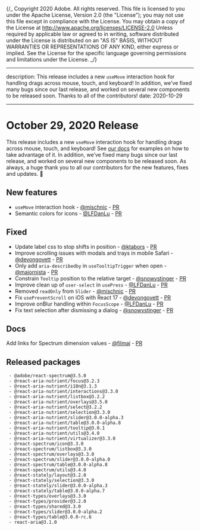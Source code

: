 {/_ Copyright 2020 Adobe. All rights reserved.
This file is licensed to you under the Apache License, Version 2.0 (the "License");
you may not use this file except in compliance with the License. You may obtain a copy
of the License at http://www.apache.org/licenses/LICENSE-2.0
Unless required by applicable law or agreed to in writing, software distributed under
the License is distributed on an "AS IS" BASIS, WITHOUT WARRANTIES OR REPRESENTATIONS
OF ANY KIND, either express or implied. See the License for the specific language
governing permissions and limitations under the License. _/}


---

description: This release includes a new `useMove` interaction hook for handling drags across mouse, touch, and keyboard! In addition, we’ve fixed many bugs since our last release, and worked on several new components to be released soon. Thanks to all of the contributors!
date: 2020-10-29

---

# October 29, 2020 Release

This release includes a new `useMove` interaction hook for handling drags across mouse, touch, and keyboard! See [our docs](https://react-spectrum.adobe.com/react-aria/useMove.html) for examples on how to take advantage of it. In addition, we’ve fixed many bugs since our last release, and worked on several new components to be released soon. As always, a huge thank you to all our contributors for the new features, fixes and updates. 🤩

## New features

- `useMove` interaction hook - [@mischnic](https://github.com/mischnic) - [PR](https://github.com/adobe/react-spectrum/pull/1106)
- Semantic colors for icons - [@LFDanLu](https://github.com/LFDanLu) - [PR](https://github.com/adobe/react-spectrum/pull/1182)

## Fixed

- Update label css to stop shifts in position - [@ktabors](https://github.com/ktabors) - [PR](https://github.com/adobe/react-spectrum/pull/984)
- Improve scrolling issues with modals and trays in mobile Safari - [@devongovett](https://github.com/devongovett) - [PR](https://github.com/adobe/react-spectrum/pull/1105)
- Only add `aria-describedby` in `useTooltipTrigger` when open - [@majornista](https://github.com/majornista) - [PR](https://github.com/adobe/react-spectrum/pull/1150)
- Constrain `Tooltip` position to the relative target - [@snowystinger](https://github.com/snowystinger) - [PR](https://github.com/adobe/react-spectrum/pull/1127)
- Improve clean up of `user-select` in `usePress` - [@LFDanLu](https://github.com/LFDanLu) - [PR](https://github.com/adobe/react-spectrum/pull/1185)
- Removed `readOnly` from `Slider` - [@mischnic](https://github.com/mischnic) - [PR](https://github.com/adobe/react-spectrum/pull/1083)
- Fix `usePreventScroll` on iOS with React 17 - [@devongovett](https://github.com/devongovett) - [PR](https://github.com/adobe/react-spectrum/pull/1196)
- Improve onBlur handling within `FocusScope` - [@LFDanLu](https://github.com/LFDanLu) - [PR](https://github.com/adobe/react-spectrum/pull/1188)
- Fix text selection after dismissing a dialog - [@snowystinger](https://github.com/snowystinger) - [PR](https://github.com/adobe/react-spectrum/pull/1187)

## Docs

Add links for Spectrum dimension values - [@filmaj](https://github.com/filmaj) - [PR](https://github.com/adobe/react-spectrum/pull/1180)

## Released packages

```
 - @adobe/react-spectrum@3.5.0
 - @react-aria-nutrient/focus@3.2.3
 - @react-aria-nutrient/i18n@3.1.3
 - @react-aria-nutrient/interactions@3.3.0
 - @react-aria-nutrient/listbox@3.2.2
 - @react-aria-nutrient/overlays@3.5.0
 - @react-aria-nutrient/select@3.2.2
 - @react-aria-nutrient/selection@3.3.0
 - @react-aria-nutrient/slider@3.0.0-alpha.3
 - @react-aria-nutrient/table@3.0.0-alpha.8
 - @react-aria-nutrient/tooltip@3.0.1
 - @react-aria-nutrient/utils@3.4.0
 - @react-aria-nutrient/virtualizer@3.3.0
 - @react-spectrum/icon@3.3.0
 - @react-spectrum/listbox@3.3.0
 - @react-spectrum/overlays@3.3.0
 - @react-spectrum/slider@3.0.0-alpha.0
 - @react-spectrum/table@3.0.0-alpha.8
 - @react-spectrum/utils@3.4.0
 - @react-stately/layout@3.2.0
 - @react-stately/selection@3.3.0
 - @react-stately/slider@3.0.0-alpha.3
 - @react-stately/table@3.0.0-alpha.7
 - @react-types/overlays@3.3.0
 - @react-types/provider@3.2.0
 - @react-types/shared@3.3.0
 - @react-types/slider@3.0.0-alpha.2
 - @react-types/table@3.0.0-rc.6
 - react-aria@3.1.0
```
